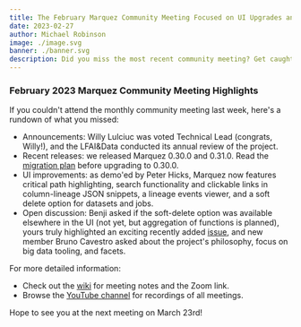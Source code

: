 ```yaml
---
title: The February Marquez Community Meeting Focused on UI Upgrades and Recent Releases
date: 2023-02-27
author: Michael Robinson
image: ./image.svg
banner: ./banner.svg
description: Did you miss the most recent community meeting? Get caught up here. 
---
```


### February 2023 Marquez Community Meeting Highlights

If you couldn't attend the monthly community meeting last week, here's a rundown of
what you missed:

- Announcements: Willy Lulciuc was voted Technical Lead (congrats, Willy!), and the 
LFAI&Data conducted its annual review of the project.
- Recent releases: we released Marquez 0.30.0 and 0.31.0. Read the 
[migration plan](https://github.com/MarquezProject/marquez/blob/main/api/src/main/resources/marquez/db/migration/V57__readme.md) before upgrading to 
0.30.0.
- UI improvements: as demo'ed by Peter Hicks, Marquez now features critical path
highlighting, search functionality and clickable links in column-lineage JSON snippets, a lineage
events viewer, and a soft delete option for datasets and jobs.
- Open discussion: Benji asked if the soft-delete option was available elsewhere
in the UI (not yet, but aggregation of functions is planned), yours truly highlighted an exciting recently added 
[issue](https://github.com/MarquezProject/marquez/issues/2428), and new member Bruno 
Cavestro asked about the project's philosophy, focus on big data tooling, and facets.

For more detailed information:
- Check out the [wiki](https://bit.ly/MarquezMeet) for meeting notes and the Zoom link.
- Browse the [YouTube channel](https://bit.ly/MarquezYouTube) for recordings of all meetings.

Hope to see you at the next meeting on March 23rd!